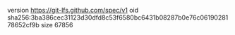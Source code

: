 version https://git-lfs.github.com/spec/v1
oid sha256:3ba386cec31123d30dfd8c53f6580bc6431b08287b0e76c0619028178652cf9b
size 67856
